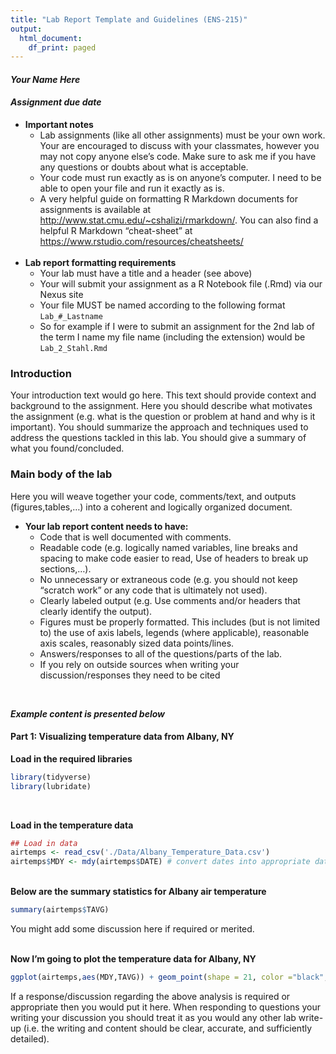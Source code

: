 ---
title: "Lab Report Template and Guidelines (ENS-215)"
output:
  html_document:
    df_print: paged
---
#### *Your Name Here*
#### *Assignment due date*

* **Important notes** 
    + Lab assignments (like all other assignments) must be your own work.  Your are encouraged to discuss with your classmates, however you may not copy anyone else's code.  Make sure to ask me if you have any questions or doubts about what is acceptable.
    + Your code must run exactly as is on anyone's computer.  I need to be able to open your file and run it exactly as is.
    + A very helpful guide on formatting R Markdown documents for assignments is available at <http://www.stat.cmu.edu/~cshalizi/rmarkdown/>.  You can also find a helpful R Markdown "cheat-sheet" at <https://www.rstudio.com/resources/cheatsheets/>  
<br/>
* **Lab report formatting requirements**
    + Your lab must have a title and a header (see above) 
    + Your will submit your assignment as a R Notebook file (.Rmd) via our Nexus site  
    + Your file MUST be named according to the following format `Lab_#_Lastname`  
    + So for example if I were to submit an assignment for the 2nd lab of the term I name my file name (including the extension) would be `Lab_2_Stahl.Rmd`

### Introduction
Your introduction text would go here.  This text should provide context and background to the assignment.  Here you should describe what motivates the assignment (e.g. what is the question or problem at hand and why is it important).  You should summarize the approach and techniques used to address the questions tackled in this lab.  You should give a summary of what you found/concluded.  


### Main body of the lab
Here you will weave together your code, comments/text, and outputs (figures,tables,...) into a coherent and logically organized document.  

* **Your lab report content needs to have:**
    + Code that is well documented with comments.
    + Readable code (e.g. logically named variables, line breaks and spacing to make code easier to read, Use of headers to break up sections,...).
    + No unnecessary or extraneous code (e.g. you should not keep "scratch work" or any code that is ultimately not used).
    + Clearly labeled output (e.g. Use comments and/or headers that clearly identify the output).
    + Figures must be properly formatted.  This includes (but is not limited to) the use of axis labels, legends (where applicable), reasonable axis scales, reasonably sized data points/lines.
    + Answers/responses to all of the questions/parts of the lab.
    + If you rely on outside sources when writing your discussion/responses they need to be cited

<br/>

***Example content is presented below***

#### Part 1: Visualizing temperature data from Albany, NY  

**Load in the required libraries**
```{r, message=FALSE} 

library(tidyverse)
library(lubridate)

```

<br/>

**Load in the temperature data**
```{r, message =FALSE}
## Load in data
airtemps <- read_csv('./Data/Albany_Temperature_Data.csv')
airtemps$MDY <- mdy(airtemps$DATE) # convert dates into appropriate date format

```

<br/>
**Below are the summary statistics for Albany air temperature**
```{r}
summary(airtemps$TAVG)
```
You might add some discussion here if required or merited.

<br/>
**Now I'm going to plot the temperature data for Albany, NY**

```{r}
ggplot(airtemps,aes(MDY,TAVG)) + geom_point(shape = 21, color ="black", fill = "blue", size = 2, stroke = 1) + xlab("") + ylab("Avg. air temperature (deg F)") + theme_classic()

```

If a response/discussion regarding the above analysis is required or appropriate then you would put it here.  When responding to questions your writing your discussion you should treat it as you would any other lab write-up (i.e. the writing and content should be clear, accurate, and sufficiently detailed).


